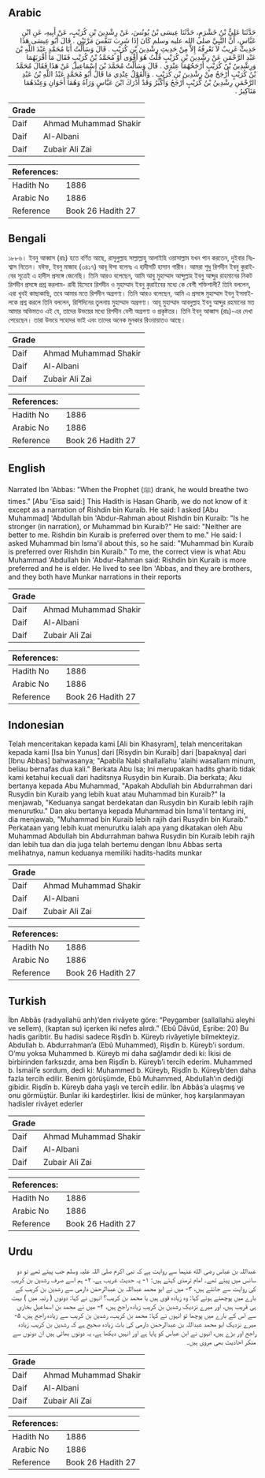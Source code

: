 ## Arabic


<div dir="rtl" lang="ar" style={{fontSize:'larger',backgroundColor:'#f8f9fa',padding:20}}>
حَدَّثَنَا عَلِيُّ بْنُ خَشْرَمٍ، حَدَّثَنَا عِيسَى بْنُ يُونُسَ، عَنْ رِشْدِينَ بْنِ كُرَيْبٍ، عَنْ أَبِيهِ، عَنِ ابْنِ عَبَّاسٍ، أَنَّ النَّبِيَّ صلى الله عليه وسلم كَانَ إِذَا شَرِبَ تَنَفَّسَ مَرَّتَيْنِ ‏.‏ قَالَ أَبُو عِيسَى هَذَا حَدِيثٌ غَرِيبٌ لاَ نَعْرِفُهُ إِلاَّ مِنْ حَدِيثِ رِشْدِينَ بْنِ كُرَيْبٍ ‏.‏ قَالَ وَسَأَلْتُ أَبَا مُحَمَّدٍ عَبْدَ اللَّهِ بْنَ عَبْدِ الرَّحْمَنِ عَنْ رِشْدِينَ بْنِ كُرَيْبٍ قُلْتُ هُوَ أَقْوَى أَوْ مُحَمَّدُ بْنُ كُرَيْبٍ فَقَالَ مَا أَقْرَبَهُمَا وَرِشْدِينُ بْنُ كُرَيْبٍ أَرْجَحُهُمَا عِنْدِي ‏.‏ قَالَ وَسَأَلْتُ مُحَمَّدَ بْنَ إِسْمَاعِيلَ عَنْ هَذَا فَقَالَ مُحَمَّدُ بْنُ كُرَيْبٍ أَرْجَحُ مِنْ رِشْدِينَ بْنِ كُرَيْبٍ ‏.‏ وَالْقَوْلُ عِنْدِي مَا قَالَ أَبُو مُحَمَّدٍ عَبْدُ اللَّهِ بْنُ عَبْدِ الرَّحْمَنِ رِشْدِينُ بْنُ كُرَيْبٍ أَرْجَحُ وَأَكْبَرُ وَقَدْ أَدْرَكَ ابْنَ عَبَّاسٍ وَرَآهُ وَهُمَا أَخَوَانِ وَعِنْدَهُمَا مَنَاكِيرُ ‏.‏
</div>
<div style={{backgroundColor:'#f8f9fa',padding:20, marginBottom: 10}}><table> <thead> <tr> <th>Grade</th> <th></th> </tr> </thead> <tbody> <tr><td>Daif</td><td>Ahmad Muhammad Shakir</td></tr><tr><td>Daif</td><td>Al-Albani</td></tr><tr><td>Daif</td><td>Zubair Ali Zai</td></tr></tbody></table><table> <thead> <tr> <th>References:</th> <th></th> </tr> </thead> <tbody><tr><td>Hadith No</td><td>1886</td></tr><tr><td>Arabic No</td><td>1886</td></tr><tr><td>Reference</td><td>Book 26 Hadith 27</td></tr></tbody></table></div>

## Bengali


<div dir="ltr" lang="bn" style={{fontSize:'larger',backgroundColor:'#f8f9fa',padding:20}}>
১৮৮৬। ইবনু আব্বাস (রাঃ) হতে বর্ণিত আছে, রাসূলুল্লাহ সাল্লাল্লাহু আলাইহি ওয়াসাল্লাম যখন পান করতেন, দুইবার নিঃশ্বাস নিতেন। যঈফ, ইবনু মাজাহ (৩৪১৭) আবূ ঈসা বলেনঃ এ হাদীসটি হাসান গারীব। আমরা শুধু রিশদীন ইবনু কুরাইবের সূত্রেই এ হাদীস প্রসঙ্গে জেনেছি। তিনি আরও বলেছেন, আমি আবু মুহাম্মাদ আব্দুল্লাহ ইবনু আব্দুর রাহমানের নিকট রিশদীন প্রসঙ্গে প্রশ্ন করলাম- রাবী হিসেবে রিশদীন ও মুহাম্মাদ ইবনু কুরাইবের মধ্যে কে বেশী শক্তিশালী? তিনি বললেন, এরা খুবই কাছাকাছি, তবে আমার মতে রিশদীন অগ্রগণ্য। তিনি আরও বলেছেন, আমি এ প্রসঙ্গে মুহাম্মাদ ইবনু ইসমাইলকে প্রশ্ন করলে তিনি বললেন, রিশিদিনের তুলনায় মুহাম্মাদ অগ্রগণ্য। আবূ মুহাম্মাদ আবদুল্লাহ ইবনু আব্দুর রহমানের মত আমার অভিমতও এই যে, তাদের উভয়ের মধ্যে রিশদীন বেশী অগ্রগণ্য ও প্রকৃষ্টতর। তিনি ইবনু আব্বাস (রাঃ)-এর দেখা পেয়েছেন। তারা উভয়ে সহোদর ভাই এবং তাদের অনেক মুনকার রিওয়ায়াতও আছে।
</div>
<div style={{backgroundColor:'#f8f9fa',padding:20, marginBottom: 10}}><table> <thead> <tr> <th>Grade</th> <th></th> </tr> </thead> <tbody> <tr><td>Daif</td><td>Ahmad Muhammad Shakir</td></tr><tr><td>Daif</td><td>Al-Albani</td></tr><tr><td>Daif</td><td>Zubair Ali Zai</td></tr></tbody></table><table> <thead> <tr> <th>References:</th> <th></th> </tr> </thead> <tbody><tr><td>Hadith No</td><td>1886</td></tr><tr><td>Arabic No</td><td>1886</td></tr><tr><td>Reference</td><td>Book 26 Hadith 27</td></tr></tbody></table></div>

## English


<div dir="ltr" lang="en" style={{fontSize:'larger',backgroundColor:'#f8f9fa',padding:20}}>
Narrated Ibn 'Abbas: "When the Prophet (ﷺ) drank, he would breathe two times." [Abu 'Eisa said:] This Hadith is Hasan Gharib, we do not know of it except as a narration of Rishdin bin Kuraib. He said: I asked [Abu Muhammad] 'Abdullah bin 'Abdur-Rahman about Rishdin bin Kuraib: "Is he stronger (in narration), or Muhammad bin Kuraib?" He said: "Neither are better to me. Rishdin bin Kuraib is preferred over them to me." He said: I asked Muhammad bin Isma'il about this, so he said: "Muhammad bin Kuraib is preferred over Rishdin bin Kuraib." To me, the correct view is what Abu Muhammad 'Abdullah bin 'Abdur-Rahman said: Rishdin bin Kuraib is more preferred and he is elder. He lived to see Ibn 'Abbas, and they are brothers, and they both have Munkar narrations in their reports
</div>
<div style={{backgroundColor:'#f8f9fa',padding:20, marginBottom: 10}}><table> <thead> <tr> <th>Grade</th> <th></th> </tr> </thead> <tbody> <tr><td>Daif</td><td>Ahmad Muhammad Shakir</td></tr><tr><td>Daif</td><td>Al-Albani</td></tr><tr><td>Daif</td><td>Zubair Ali Zai</td></tr></tbody></table><table> <thead> <tr> <th>References:</th> <th></th> </tr> </thead> <tbody><tr><td>Hadith No</td><td>1886</td></tr><tr><td>Arabic No</td><td>1886</td></tr><tr><td>Reference</td><td>Book 26 Hadith 27</td></tr></tbody></table></div>

## Indonesian


<div dir="ltr" lang="id" style={{fontSize:'larger',backgroundColor:'#f8f9fa',padding:20}}>
Telah menceritakan kepada kami [Ali bin Khasyram], telah menceritakan kepada kami [Isa bin Yunus] dari [Risydin bin Kuraib] dari [bapaknya] dari [Ibnu Abbas] bahwasanya; "Apabila Nabi shallallahu 'alaihi wasallam minum, beliau bernafas dua kali." Berkata Abu Isa; Ini merupakan hadits gharib tidak kami ketahui kecuali dari haditsnya Rusydin bin Kuraib. Dia berkata; Aku bertanya kepada Abu Muhammad, "Apakah Abdullah bin Abdurrahman dari Rusydin bin Kuraib yang lebih kuat atau Muhammad bin Kuraib?" Ia menjawab, "Keduanya sangat berdekatan dan Rusydin bin Kuraib lebih rajih menurutku." Dan aku bertanya kepada Muhammad bin Isma'il tentang ini, dia menjawab, "Muhammad bin Kuraib lebih rajih dari Rusydin bin Kuraib." Perkataan yang lebih kuat menurutku ialah apa yang dikatakan oleh Abu Muhammad Abdullah bin Abdurrahman bahwa Rusydin bin Kuraib lebih rajih dan lebih tua dan dia juga telah bertemu dengan Ibnu Abbas serta melihatnya, namun keduanya memiliki hadits-hadits munkar
</div>
<div style={{backgroundColor:'#f8f9fa',padding:20, marginBottom: 10}}><table> <thead> <tr> <th>Grade</th> <th></th> </tr> </thead> <tbody> <tr><td>Daif</td><td>Ahmad Muhammad Shakir</td></tr><tr><td>Daif</td><td>Al-Albani</td></tr><tr><td>Daif</td><td>Zubair Ali Zai</td></tr></tbody></table><table> <thead> <tr> <th>References:</th> <th></th> </tr> </thead> <tbody><tr><td>Hadith No</td><td>1886</td></tr><tr><td>Arabic No</td><td>1886</td></tr><tr><td>Reference</td><td>Book 26 Hadith 27</td></tr></tbody></table></div>

## Turkish


<div dir="ltr" lang="tr" style={{fontSize:'larger',backgroundColor:'#f8f9fa',padding:20}}>
İbn Abbâs (radıyallahü anh)’den rivâyete göre: “Peygamber (sallallahü aleyhi ve sellem), (kaptan su) içerken iki nefes alırdı.” (Ebû Dâvûd, Eşribe: 20) Bu hadis garibtir. Bu hadisi sadece Rişdîn b. Küreyb rivâyetiyle bilmekteyiz. Abdullah b. Abdurrahman’a (Ebû Muhammed), Rişdîn b. Küreyb’i sordum. O’mu yoksa Muhammed b. Küreyb mi daha sağlamdır dedi ki: İkisi de birbirinden farksızdır, ama ben Rişdîn b. Küreyb’i tercih ederim. Muhammed b. İsmail’e sordum, dedi ki: Muhammed b. Küreyb, Rişdîn b. Küreyb’den daha fazla tercih edilir. Benim görüşümde, Ebû Muhammed, Abdullah’ın dediği gibidir. Rişdîn b. Küreyb daha yaşlı ve tercih edilir. İbn Abbâs’a ulaşmış ve onu görmüştür. Bunlar iki kardeştirler. İkisi de münker, hoş karşılanmayan hadisler rivâyet ederler
</div>
<div style={{backgroundColor:'#f8f9fa',padding:20, marginBottom: 10}}><table> <thead> <tr> <th>Grade</th> <th></th> </tr> </thead> <tbody> <tr><td>Daif</td><td>Ahmad Muhammad Shakir</td></tr><tr><td>Daif</td><td>Al-Albani</td></tr><tr><td>Daif</td><td>Zubair Ali Zai</td></tr></tbody></table><table> <thead> <tr> <th>References:</th> <th></th> </tr> </thead> <tbody><tr><td>Hadith No</td><td>1886</td></tr><tr><td>Arabic No</td><td>1886</td></tr><tr><td>Reference</td><td>Book 26 Hadith 27</td></tr></tbody></table></div>

## Urdu


<div dir="rtl" lang="ur" style={{fontSize:'larger',backgroundColor:'#f8f9fa',padding:20}}>
عبداللہ بن عباس رضی الله عنہما سے روایت ہے کہ نبی اکرم صلی اللہ علیہ وسلم جب پیتے تھے تو دو سانس میں پیتے تھے۔ امام ترمذی کہتے ہیں: ۱- یہ حدیث غریب ہے، ۲- ہم اسے صرف رشدین بن کریب کی روایت سے جانتے ہیں، ۳- میں نے ابو محمد عبداللہ بن عبدالرحمٰن دارمی سے رشدین بن کریب کے بارے میں پوچھتے ہوئے کہا: وہ زیادہ قوی ہیں یا محمد بن کریب؟ انہوں نے کہا: دونوں ( رتبہ میں ) بہت ہی قریب ہیں، اور میرے نزدیک رشدین بن کریب زیادہ راجح ہیں، ۴- میں نے محمد بن اسماعیل بخاری سے اس کے بارے میں پوچھا تو انہوں نے کہا: محمد بن کریب، رشدین بن کریب سے زیادہ راجح ہیں، ۵- میرے نزدیک ابو محمد عبداللہ بن عبدالرحمٰن دارمی کی بات زیادہ صحیح ہے کہ رشدین بن کریب زیادہ راجح اور بڑے ہیں، انہوں نے ابن عباس کو پایا ہے اور انہیں دیکھا ہے، یہ دونوں بھائی ہیں ان دونوں سے منکر احادیث بھی مروی ہیں۔
</div>
<div style={{backgroundColor:'#f8f9fa',padding:20, marginBottom: 10}}><table> <thead> <tr> <th>Grade</th> <th></th> </tr> </thead> <tbody> <tr><td>Daif</td><td>Ahmad Muhammad Shakir</td></tr><tr><td>Daif</td><td>Al-Albani</td></tr><tr><td>Daif</td><td>Zubair Ali Zai</td></tr></tbody></table><table> <thead> <tr> <th>References:</th> <th></th> </tr> </thead> <tbody><tr><td>Hadith No</td><td>1886</td></tr><tr><td>Arabic No</td><td>1886</td></tr><tr><td>Reference</td><td>Book 26 Hadith 27</td></tr></tbody></table></div>